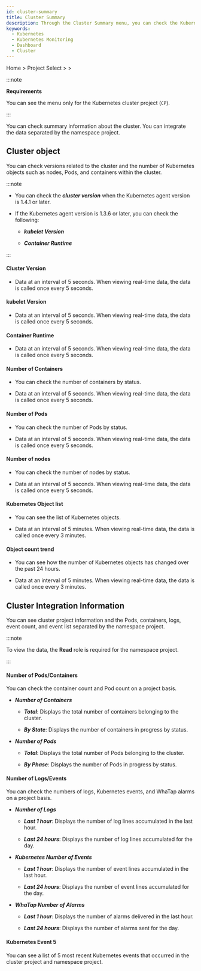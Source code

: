 ```yaml
---
id: cluster-summary
title: Cluster Summary
description: Through the Cluster Summary menu, you can check the Kubernetes object counts for nodes, pods, and containers, and you can also see the related versions within the cluster.
keywords:
  - Kubernetes
  - Kubernetes Monitoring
  - Dashboard
  - Cluster
---
```


Home &gt; Project Select &gt; <Cmdname sid="side_cluster" className="uitext" /> &gt; <Cmdname sid="side_clusterOverview" className="uitext" />

:::note

**Requirements**

You can see the <Cmdname sid="side_clusterOverview" className="uitext" /> menu only for the Kubernetes cluster project (<code class='my'>CP</code>).

:::

You can check summary information about the cluster. You can integrate the data separated by the namespace project.

## Cluster object

You can check versions related to the cluster and the number of Kubernetes objects such as nodes, Pods, and containers within the cluster. 

:::note 

- You can check the **_cluster version_** when the Kubernetes agent version is 1.4.1 or later.

- If the Kubernetes agent version is 1.3.6 or later, you can check the following: 

  - **_kubelet Version_** 

  - **_Container Runtime_**

:::

<ImgLang img='k8s-resource-cl-sum-co.png' desc='Cluster object' />

#### Cluster Version

- Data at an interval of 5 seconds. When viewing real-time data, the data is called once every 5 seconds.

#### kubelet Version

- Data at an interval of 5 seconds. When viewing real-time data, the data is called once every 5 seconds.

#### Container Runtime

- Data at an interval of 5 seconds. When viewing real-time data, the data is called once every 5 seconds.

#### Number of Containers

- You can check the number of containers by status. 

- Data at an interval of 5 seconds. When viewing real-time data, the data is called once every 5 seconds.

#### Number of Pods

- You can check the number of Pods by status. 

- Data at an interval of 5 seconds. When viewing real-time data, the data is called once every 5 seconds.

#### Number of nodes

- You can check the number of nodes by status. 

- Data at an interval of 5 seconds. When viewing real-time data, the data is called once every 5 seconds.

#### Kubernetes Object list

- You can see the list of Kubernetes objects.

- Data at an interval of 5 minutes. When viewing real-time data, the data is called once every 3 minutes.

#### Object count trend

- You can see how the number of Kubernetes objects has changed over the past 24 hours.

- Data at an interval of 5 minutes. When viewing real-time data, the data is called once every 3 minutes.

## Cluster Integration Information

You can see cluster project information and the Pods, containers, logs, event count, and event list separated by the namespace project.

:::note 

To view the data, the **Read** role is required for the namespace project. 

:::

<ImgLang img='k8s-resource-cl-sum-ci.png' desc='Cluster integrated infomation' />

#### Number of Pods/Containers

You can check the container count and Pod count on a project basis. 

- **_Number of Containers_** 

  - **_Total_**: Displays the total number of containers belonging to the cluster. 

  - **_By State_**: Displays the number of containers in progress by status.

- **_Number of Pods_**

  - **_Total_**: Displays the total number of Pods belonging to the cluster. 

  - **_By Phase_**: Displays the number of Pods in progress by status. 

#### Number of Logs/Events

You can check the numbers of logs, Kubernetes events, and WhaTap alarms on a project basis. 

- **_Number of Logs_**

  - **_Last 1 hour_**: Displays the number of log lines accumulated in the last hour. 

  - **_Last 24 hours_**: Displays the number of log lines accumulated for the day. 

- **_Kubernetes Number of Events_**

  - **_Last 1 hour_**: Displays the number of event lines accumulated in the last hour. 

  - **_Last 24 hours_**: Displays the number of event lines accumulated for the day. 

- **_WhaTap Number of Alarms_**

  - **_Last 1 hour_**: Displays the number of alarms delivered in the last hour. 

  - **_Last 24 hours_**: Displays the number of alarms sent for the day. 

#### Kubernetes Event 5

You can see a list of 5 most recent Kubernetes events that occurred in the cluster project and namespace project.
